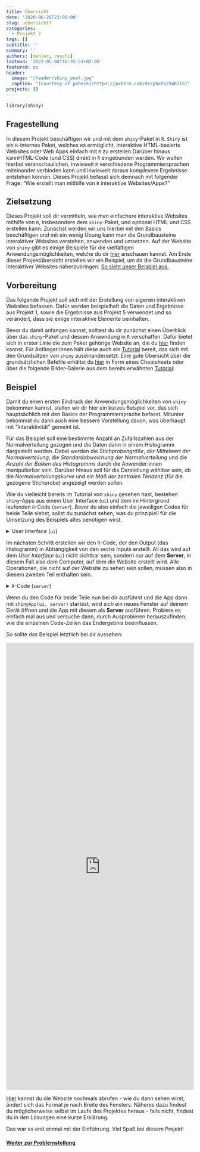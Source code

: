 ---
title: Übersicht
date: '2020-06-28T23:00:00'
slug: uebersicht7
categories:
  - Projekt 7
tags: []
subtitle: ''
summary: ''
authors: [mehler, rouchi]
lastmod: '2022-05-04T16:35:51+02:00'
featured: no
header:
  image: "/header/shiny_post.jpg"
  caption: "[Courtesy of pxhere](https://pxhere.com/de/photo/948715)"
projects: []
---

```{r, echo = FALSE, warning = FALSE}
library(shiny)
```

## Fragestellung

In diesem Projekt beschäftigen wir und mit dem `shiny`-Paket in `R`. `Shiny` ist ein `R`-internes Paket, welches es ermöglicht, interaktive HTML-basierte Websites oder Web Apps einfach mit `R` zu erstellen.Darüber hinaus kannHTML-Code (und CSS) direkt in `R` eingebunden werden. Wir wollen hierbei veranschaulichen, inwieweit `R` verschiedene Programmiersprachen miteinander verbinden kann und inwieweit daraus komplexere Ergebnisse entstehen können. Dieses Projekt befasst sich demnach mit folgender Frage: "Wie erstellt man mithilfe von `R` interaktive Websites/Apps?"

## Zielsetzung

Dieses Projekt soll dir vermitteln, wie man einfachere interaktive Websites mithilfe von `R`, insbesondere dem `shiny`-Paket, und optional HTML und CSS erstellen kann. Zunächst werden wir uns hierbei mit den Basics beschäftigen und mit ein wenig Übung kann man die Grundbausteine interaktiver Websites verstehen, anwenden und umsetzen.
Auf der Website von `shiny` gibt es einige Beispiele für die vielfältigen Anwendungsmöglichkeiten, welche du dir [hier](https://shiny.rstudio.com/gallery/) anschauen kannst.
Am Ende dieser Projektübersicht erstellen wir ein Beispiel, um dir die Grundbausteine interaktiver Websites näherzubringen. [So sieht unser Beispiel aus.](https://martscht.shinyapps.io/Projekt7_App0/)


## Vorbereitung

Das folgende Projekt soll sich mit der Erstellung von eigenen interaktiven Websites befassen. Dafür werden beispielhaft die Daten und Ergebnisse aus Projekt 1, sowie die Ergebnisse aus Projekt 5 verwendet und so verändert, dass sie einige interaktive Elemente beinhalten.

Bevor du damit anfangen kannst, solltest du dir zunächst einen Überblick über das `shiny`-Paket und dessen Anwendung in `R` verschaffen. Dafür bietet sich in erster Linie die zum Paket gehörige Website an, die du [hier](https://shiny.rstudio.com/) finden kannst. Für Anfänger:innen hält diese auch ein [Tutorial](https://shiny.rstudio.com/tutorial/) bereit, das sich mit den Grundsätzen von `shiny` auseinandersetzt. Eine gute Übersicht über die grundsätzlichen Befehle erhältst du [hier](https://rstudio.com/wp-content/uploads/2015/08/shiny-german.pdf) in Form eines Cheatsheets oder über die folgende Bilder-Galerie aus dem bereits erwähnten [Tutorial](https://shiny.rstudio.com/tutorial/):

<center><blockquote class="imgur-embed-pub" lang="en" data-id="a/5sq03eJ" data-context="false" width=100%><a href="//imgur.com/a/5sq03eJ"></a></blockquote><script async src="//s.imgur.com/min/embed.js" charset="utf-8"></script></center>


## Beispiel

Damit du einen ersten Eindruck der Anwendungsmöglichkeiten von `shiny` bekommen kannst, stellen wir dir hier ein kurzes Beispiel vor, das sich hauptsächlich mit den Basics der Programmiersprache befasst. Mitunter bekommst du dann auch eine bessere Vorstellung davon, was überhaupt mit "Interaktivität" gemeint ist.

Für das Beispiel soll eine bestimmte Anzahl an Zufallszahlen aus der Normalverteilung gezogen und die Daten dann in einem Histogramm dargestellt werden. Dabei werden die *Stichprobengröße*, der *Mittelwert der Normalverteilung*, die *Standardabweichung der Normalverteilung* und die *Anzahl der Balken des Histogramms* durch die Anwender:innen manipulierbar sein. Darüber hinaus soll für die Darstellung wählbar sein, ob die *Normalverteilungskurve* und ein *Maß der zentralen Tendenz* (für die gezogene Stichprobe) angezeigt werden sollen.

Wie du vielleicht bereits im Tutorial von `shiny` gesehen hast, bestehen `shiny`-Apps aus einem User Interface (`ui`) und dem im Hintergrund laufenden `R`-Code (`server`). Bevor du also einfach die jeweiligen Codes für beide Teile siehst, sollst du zunächst sehen, was du prinzipiell für die Umsetzung des Beispiels alles benötigen wirst.

<details><summary>User Interface (`ui`)</summary>

Das *User Interface* ist, wie es der Name schon sagt, der Teil der Website, den die Anwender:innen zu Gesicht bekommen. In diesem Teil geht also es weniger darum, wie einzelne Inhalte entstehen, sondern darum, aus welchen Elementen die Website bestehen soll und wie diese angeordnet sein sollen.

Wie bereits erwähnt, soll diese Website die Anwender:innen dazu befähigen, die *Stichprobengröße*, den *Mittelwert*, die *Standardabweichung* und die *Anzahl der Balken* auszuwählen. Außerdem sollen sie bestimmen können, ob ein *Maß der zentralen Tendenz* und die *Normalverteilungskurve* abgebildet werden sollen. Dafür benutzen wir zwei **Schieberegler**: einen für die *Stichprobengröße* und einen für die *Anzahl der Balken*. Des Weiteren brauchen wir ein **kleines Auswahlmenü** für das *Maß der zentralen Tendenz*, jeweils ein **Zahlen-Input-Feld** für *Mittelwert* und *Standardabweichung* und **Radiobuttons** für das Hinzufügen der *Normalverteilungskurve.* Zusätzlich kann man hier auch noch einen **ActionButton** einsetzen, um Aktualisierungen des Outputs (Histogramm) manuell auslösen zu können, sobald man bestimmte Eingaben vorgenommen hat. Letztlich muss man noch bestimmen, wo das Histogramm ausgegeben werden soll und schon ist man mit dem *User Interface* fertig. Zumindest fast... man hat zwar alle Bestandteile zusammen, doch diese müssen auch noch angeordnet werden. 

Der fertige `R`-Code könnte letztlich folgendermaßen aussehen:
```{r}
ui <- fluidPage(
  titlePanel(
    title = em(strong('Beispiel für die Übersicht in Projekt 7')),
    windowTitle = 'Beispiel für die Übersicht in Projekt 7'),
  hr(),
  plotOutput('Histogramm'),
  hr(),
  wellPanel(
    sliderInput(inputId = 'Stichprobengroesse',
                label = 'Stichprobengröße',
                value = 1000, min = 100, max = 10000, step = 100),
    sliderInput(inputId = 'Breaks',
                label = 'Balken im Histogramm',
                value = 10, min = 2, max = 100),
    fluidRow(
      column(6, numericInput(inputId = 'Mittelwert',
                             label = 'Mittelwert',
                             value = 100, min = -1000, max = 1000)),
      column(6, selectInput(inputId = 'Mass',
                            label = 'Maß der zentralen Tendenz (Stichprobe)',
                            choices = c('Kein Maß', 'Median', 'Mittelwert')))
    ),
    fluidRow(
      column(6, numericInput(inputId = 'Standardabweichung',
                             label = 'Standardabweichung',
                             value = 15, min = 0, max = 1000)),
      column(3, radioButtons(inputId = 'Normalverteilung',
                            label = 'Normalverteilungskurve einzeichnen',
                            inline = TRUE,
                            choices = c('Ja', 'Nein'),
                            selected = 'Nein')),
      column(3,
             br(),
             actionButton(inputId = 'Update',
                          label = 'Histogramm aktualisieren'))
    )
  ),
  hr()
)
```

Das *User Interface* kann man sich auch schon anschauen, indem man den folgenden Code ausführt:

```{r, eval = F}
server <- function(input, output, session) {

}

shinyApp(ui, server)
```

Wie man sehen kann, liegen das Layout und die Input-Objekte bereits vor und können manipuliert werden. Jedoch fehlt im *User Interface* (`ui`) der Output, mit dem wir uns nun im zweiten Teil (`server`) befassen werden.
</details>

Im nächsten Schritt erstellen wir den `R`-Code, der den Output (das Histogramm) in Abhängigkeit von den sechs Inputs erstellt. All das wird auf dem *User Interface* (`ui`) nicht sichtbar sein, sondern nur auf dem **Server**, in diesem Fall also dem Computer, auf dem die Website erstellt wird. Alle Operationen, die nicht auf der Website zu sehen sein sollen, müssen also in diesem zweiten Teil enthalten sein.

<details><summary>`R`-Code (`server`)</summary>

Die Frage, die sich zunächst stellt, ist: Worauf muss ich eigentlich achten? Was muss ich machen?

Für eine vollständige Website brauchen wir nur noch das Histogramm. Dieses ist in zweierlei Hinsicht abhängig von den Inputs: Zum einen wird der Datensatz durch die Inputs `Stichprobengröße`, `Mittelwert` und `Standardabweichung` beeinflusst, zum anderen wird die Abbildung selbst durch die `Breaks`, das `Maß der zentralen Tendenz` und die `Normalverteilungskurve` beeinflusst.

Der `R`-Code dazu sieht folgendermaßen aus:

```{r}
server <- function(input, output, session) {
  rv <- reactiveValues(data = rnorm(1000, mean = 100, sd = 15))
  observeEvent(input$Update, {
    rv$data <- rnorm(input$Stichprobengroesse,
                     mean = input$Mittelwert,
                     sd = input$Standardabweichung)
  })
  output$Histogramm <- renderPlot({
    zentraleTendenz <- input$Mass
    Normalverteilungskurve <- input$Normalverteilung
    hist(rv$data, breaks = input$Breaks, freq = FALSE)
    if(Normalverteilungskurve == 'Ja'){
      curve(
        dnorm(x,
              mean = isolate(input$Mittelwert),
              sd = isolate(input$Standardabweichung)),
        add = TRUE, lwd = 3)
    }
    if(zentraleTendenz == 'Median'){
      abline(v = median(rv$data), lwd = 1, col = 'orange')
    } else if (zentraleTendenz == 'Mittelwert'){
      abline(v = mean(rv$data), lwd = 1, col = 'red')
    } else {}
  })
}
```

</details>

Wenn du den Code für beide Teile nun bei dir ausführst und die App dann mit `shinyApp(ui, server)` startest, wird sich ein neues Fenster auf deinem Gerät öffnen und die App mit diesem als **Server** ausführen. Probiere es einfach mal aus und versuche dann, durch Ausprobieren herauszufinden, wie die einzelnen Code-Zeilen das Endergebnis beeinflussen.

So sollte das Beispiel letztlich bei dir aussehen:

<iframe height="1200px" width="100%" frameborder="no" src="https://martscht.shinyapps.io/Projekt7_App0/"> </iframe>

[Hier](https://martscht.shinyapps.io/Projekt7_App0/) kannst du die Website nochmals abrufen - wie du dann sehen wirst, ändert sich das Format je nach Breite des Fensters. Näheres dazu findest du möglicherweise selbst im Laufe des Projektes heraus - falls nicht, findest du in den Lösungen eine kurze Erklärung.  

Das war es erst einmal mit der Einführung. Viel Spaß bei diesem Projekt!

#### [Weiter zur Problemstellung](/post/problemstellung7)
